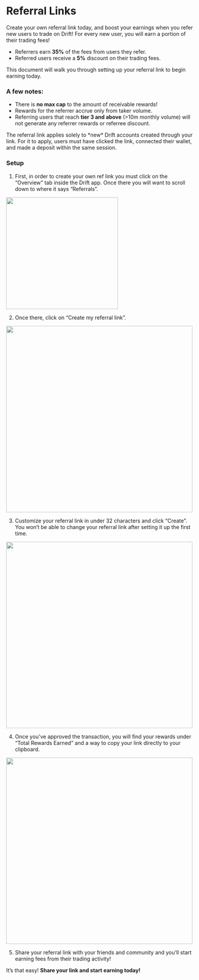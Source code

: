 
# Referral Links

Create your own referral link today, and boost your earnings when you refer new users to trade on Drift! For every new user, you will earn a portion of their trading fees!

- Referrers earn **35%** of the fees from users they refer.
- Referred users receive a **5%** discount on their trading fees.

This document will walk you through setting up your referral link to begin earning today.

### A few notes:

- There is **no max cap** to the amount of receivable rewards!
- Rewards for the referrer accrue only from taker volume.
- Referring users that reach **tier 3 and above** (>10m monthly volume) will not generate any referrer rewards or referree discount. 

<Callout type="warning" emoji="⚠️">
The referral link applies solely to *new* Drift accounts created through your link. For it to apply, users must have clicked the link, connected their wallet, and made a deposit within the same session. 
</Callout>

### Setup

1. First, in order to create your own ref link you must click on the “Overview” tab inside the Drift app. Once there you will want to scroll down to where it says “Referrals”.


<img src="/assets/ref-1.png" alt="" width="300" height="auto"></img>


2. Once there, click on “Create my referral link”.

<img src="/assets/ref-2.png" alt="" width="500" height="auto"></img>


3. Customize your referral link in under 32 characters and click “Create”. You won’t be able to change your referral link after setting it up the first time.

<img src="/assets/ref-3.png" alt="" width="500" height="auto"></img>


4. Once you’ve approved the transaction, you will find your rewards under “Total Rewards Earned” and a way to copy your link directly to your clipboard.

<img src="/assets/ref-4.png" alt="" width="500" height="auto"></img>

5. Share your referral link with your friends and community and you’ll start earning fees from their trading activity!

It’s that easy! **Share your link and start earning today!**
